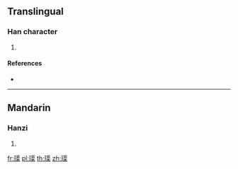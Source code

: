 ==Translingual==

===Han character===
{{Han char|rn=96|rad=玉|as=12|sn=16|four=|canj=MGESD}}

# {{defn|Han|sort=玉12}}

====References====
* {{Han ref|kx=0741.320|dkj=21233|dj=1151.100|hdz=21136.020|uh=7496|ud=29846}}

----

==Mandarin==

===Hanzi===
{{cmn-hanzi|pin=[[qú]] ([[qu2]])|wg=ch'ü<sup>2</sup>}}

# {{defn|lang=cmn|sort=玉12}}

[[fr:璖]]
[[pl:璖]]
[[th:璖]]
[[zh:璖]]
